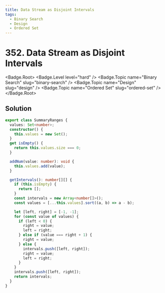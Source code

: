 ```yaml
---
title: Data Stream as Disjoint Intervals
tags:
  - Binary Search
  - Design
  - Ordered Set
---
```


# 352. Data Stream as Disjoint Intervals

<Badge.Root>
  <Badge.Level level="hard" />
  <Badge.Topic name="Binary Search" slug="binary-search" />
  <Badge.Topic name="Design" slug="design" />
  <Badge.Topic name="Ordered Set" slug="ordered-set" />
</Badge.Root>

## Solution

```typescript filename="solution.ts" copy
export class SummaryRanges {
  values: Set<number>;
  constructor() {
    this.values = new Set();
  }
  get isEmpty() {
    return this.values.size === 0;
  }

  addNum(value: number): void {
    this.values.add(value);
  }

  getIntervals(): number[][] {
    if (this.isEmpty) {
      return [];
    }
    const intervals = new Array<number[]>();
    const values = [...this.values].sort((a, b) => a - b);

    let [left, right] = [-1, -1];
    for (const value of values) {
      if (left < 0) {
        right = value;
        left = right;
      } else if (value === right + 1) {
        right = value;
      } else {
        intervals.push([left, right]);
        right = value;
        left = right;
      }
    }
    intervals.push([left, right]);
    return intervals;
  }
}
```

<ProblemLink
  codingSite="leetcode"
  href="https://leetcode.com/problems/data-stream-as-disjoint-intervals"
  title="Data Stream as Disjoint Intervals"
/>
